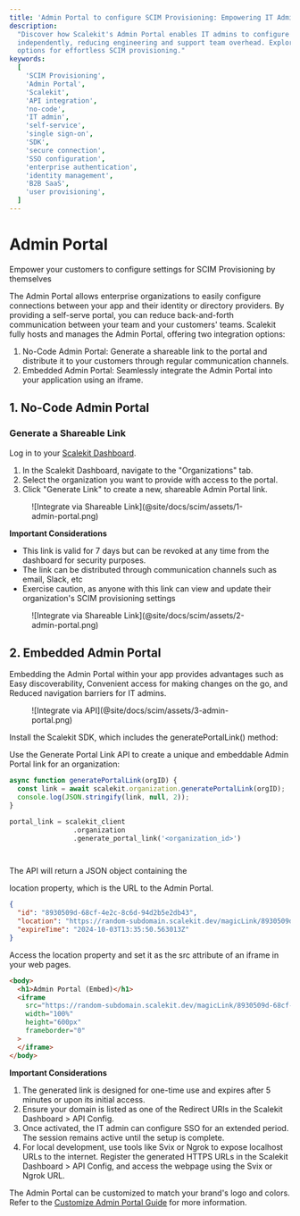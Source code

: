 ```yaml
---
title: 'Admin Portal to configure SCIM Provisioning: Empowering IT Admins with Scalekit'
description:
  "Discover how Scalekit's Admin Portal enables IT admins to configure SCIM Provisioning
  independently, reducing engineering and support team overhead. Explore API and no-code integration
  options for effortless SCIM provisioning."
keywords:
  [
    'SCIM Provisioning',
    'Admin Portal',
    'Scalekit',
    'API integration',
    'no-code',
    'IT admin',
    'self-service',
    'single sign-on',
    'SDK',
    'secure connection',
    'SSO configuration',
    'enterprise authentication',
    'identity management',
    'B2B SaaS',
    'user provisioning',
  ]
---
```



# Admin Portal

<Subtitle>
  Empower your customers to configure settings for SCIM Provisioning by themselves
</Subtitle>

The Admin Portal allows enterprise organizations to easily configure connections between your app
and their identity or directory providers. By providing a self-serve portal, you can reduce
back-and-forth communication between your team and your customers' teams. Scalekit fully hosts and
manages the Admin Portal, offering two integration options:

1. No-Code Admin Portal: Generate a shareable link to the portal and distribute it to your customers
   through regular communication channels.
2. Embedded Admin Portal: Seamlessly integrate the Admin Portal into your application using an
   iframe.

## 1. No-Code Admin Portal

### Generate a Shareable Link

Log in to your [Scalekit Dashboard](https://app.scalekit.com/).

1. In the Scalekit Dashboard, navigate to the "Organizations" tab.
2. Select the organization you want to provide with access to the portal.
3. Click "Generate Link" to create a new, shareable Admin Portal link.

<figure>![Integrate via Shareable Link](@site/docs/scim/assets/1-admin-portal.png)</figure>

**Important Considerations**

- This link is valid for 7 days but can be revoked at any time from the dashboard for security
  purposes.
- The link can be distributed through communication channels such as email, Slack, etc
- Exercise caution, as anyone with this link can view and update their organization's SCIM
  provisioning settings

<figure>![Integrate via Shareable Link](@site/docs/scim/assets/2-admin-portal.png)</figure>

## 2. Embedded Admin Portal

Embedding the Admin Portal within your app provides advantages such as Easy discoverability,
Convenient access for making changes on the go, and Reduced navigation barriers for IT admins.

<figure>![Integrate via API](@site/docs/scim/assets/3-admin-portal.png)</figure>

Install the Scalekit SDK, which includes the <SimpleCode>generatePortalLink()</SimpleCode> method:

<InstallSDK />

Use the Generate Portal Link API to create a unique and embeddable Admin Portal link for an
organization:

<CodeWithHeader title="Generate Portal Link">

<Tabs groupId="tech-stack" queryString>
<TabItem value="nodejs" label="Node.js">

```javascript showLineNumbers
async function generatePortalLink(orgID) {
  const link = await scalekit.organization.generatePortalLink(orgID);
  console.log(JSON.stringify(link, null, 2));
}
```

</TabItem>

<TabItem value="python" label="Python">

```python
portal_link = scalekit_client
                .organization
                .generate_portal_link('<organization_id>')
```

</TabItem>

<TabItem value="go" label="Go">

```go

```

</TabItem>

<TabItem value="java" label="Java">

```java

```

</TabItem>
</Tabs>
</CodeWithHeader>

The API will return a JSON object containing the

<SimpleCode>location</SimpleCode> property, which is the URL to the Admin Portal.

<CodeWithHeader title="Generate Portal Link (Response Object)">

```json
{
  "id": "8930509d-68cf-4e2c-8c6d-94d2b5e2db43",
  "location": "https://random-subdomain.scalekit.dev/magicLink/8930509d-68cf-4e2c-8c6d-94d2b5e2db43",
  "expireTime": "2024-10-03T13:35:50.563013Z"
}
```

</CodeWithHeader>

Access the <SimpleCode>location</SimpleCode> property and set it as the <SimpleCode>src</SimpleCode>
attribute of an iframe in your web pages.

<CodeWithHeader title="Embed Admin Portal in an Iframe">

```html
<body>
  <h1>Admin Portal (Embed)</h1>
  <iframe
    src="https://random-subdomain.scalekit.dev/magicLink/8930509d-68cf-4e2c-8c6d-94d2b5e2db43"
    width="100%"
    height="600px"
    frameborder="0"
  >
  </iframe>
</body>
```

</CodeWithHeader>

**Important Considerations**

1. The generated link is designed for one-time use and expires after 5 minutes or upon its initial
   access.
2. Ensure your domain is listed as one of the Redirect URIs in the Scalekit Dashboard > API Config.
3. Once activated, the IT admin can configure SSO for an extended period. The session remains active
   until the setup is complete.
4. For local development, use tools like Svix or Ngrok to expose localhost URLs to the internet.
   Register the generated HTTPS URLs in the Scalekit Dashboard > API Config, and access the webpage
   using the Svix or Ngrok URL.

The Admin Portal can be customized to match your brand's logo and colors. Refer to the
[Customize Admin Portal Guide](/scim/domain-and-theme-customization) for more information.
